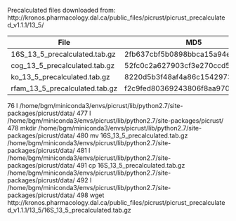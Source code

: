 
Precalculated files downloaded from:
http://kronos.pharmacology.dal.ca/public_files/picrust/picrust_precalculated_v1.1.1/13_5/

| File | MD5 |
| --- | --- |
| 16S_13_5_precalculated.tab.gz | 2fb637cbf5b0898bbca15a94e9a08f1f |
| cog_13_5_precalculated.tab.gz | 52fc0c2a627903cf3e270ccd5e5f8ed7 |
| ko_13_5_precalculated.tab.gz | 8220d5b3f48af4a86c1542973a365500 |
| rfam_13_5_precalculated.tab.gz | f2c9fed80369243806f8aa970b6e0182 |


76  l /home/bgm/miniconda3/envs/picrust/lib/python2.7/site-packages/picrust/data/
  477  l /home/bgm/miniconda3/envs/picrust/lib/python2.7/site-packages/picrust/
  478  mkdir /home/bgm/miniconda3/envs/picrust/lib/python2.7/site-packages/picrust/data/
  480  mv 16S_13_5_precalculated.tab.gz /home/bgm/miniconda3/envs/picrust/lib/python2.7/site-packages/picrust/data/
  481  l /home/bgm/miniconda3/envs/picrust/lib/python2.7/site-packages/picrust/data/
  491  cp 16S_13_5_precalculated.tab.gz /home/bgm/miniconda3/envs/picrust/lib/python2.7/site-packages/picrust/data/
  492  l /home/bgm/miniconda3/envs/picrust/lib/python2.7/site-packages/picrust/data/
  498  wget http://kronos.pharmacology.dal.ca/public_files/picrust/picrust_precalculated_v1.1.1/13_5/16S_13_5_precalculated.tab.gz

